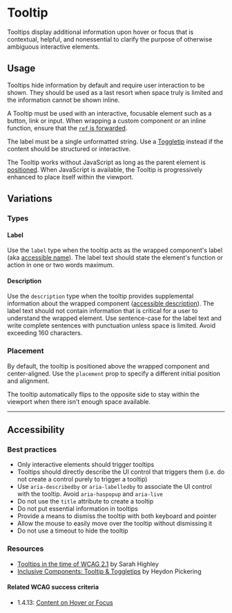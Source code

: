 
<Meta of={Stories} />

# Tooltip

<Status variant="experimental" />

Tooltips display additional information upon hover or focus that is contextual, helpful, and nonessential to clarify the purpose of otherwise ambiguous interactive elements.

<Story of={Stories.Base} />
<Props />

## Usage

Tooltips hide information by default and require user interaction to be shown. They should be used as a last resort when space truly is limited and the information cannot be shown inline.

A Tooltip must be used with an interactive, focusable element such as a button, link or input. When wrapping a custom component or an inline function, ensure that the [`ref` is forwarded](https://react.dev/reference/react/forwardRef).

The label must be a single unformatted string. Use a [Toggletip](Components/Toggletip/Docs) instead if the content should be structured or interactive.

The Tooltip works without JavaScript as long as the parent element is [positioned](https://developer.mozilla.org/en-US/docs/Web/CSS/position#types_of_positioning). When JavaScript is available, the Tooltip is progressively enhanced to place itself within the viewport.

## Variations

### Types

<Story of={Stories.Types} />

#### Label

Use the `label` type when the tooltip acts as the wrapped component's label (aka [accessible name](https://w3c.github.io/accname/#dfn-accessible-name)). The label text should state the element's function or action in one or two words maximum.

#### Description

Use the `description` type when the tooltip provides supplemental information about the wrapped component ([accessible description](https://w3c.github.io/accname/#dfn-accessible-description)). The label text should not contain information that is critical for a user to understand the wrapped element. Use sentence-case for the label text and write complete sentences with punctuation unless space is limited. Avoid exceeding 160 characters.

### Placement

By default, the tooltip is positioned above the wrapped component and center-aligned. Use the `placement` prop to specify a different initial position and alignment.

The tooltip automatically flips to the opposite side to stay within the viewport when there isn't enough space available.

<Story of={Stories.Placements} />

---

## Accessibility

### Best practices


- Only interactive elements should trigger tooltips
- Tooltips should directly describe the UI control that triggers them (i.e. do not create a control purely to trigger a tooltip)
- Use `aria-describedby` or `aria-labelledby` to associate the UI control with the tooltip. Avoid `aria-haspopup` and `aria-live`
- Do not use the `title` attribute to create a tooltip
- Do not put essential information in tooltips
- Provide a means to dismiss the tooltip with both keyboard and pointer
- Allow the mouse to easily move over the tooltip without dismissing it
- Do not use a timeout to hide the tooltip


### Resources

- [Tooltips in the time of WCAG 2.1](https://sarahmhigley.com/writing/tooltips-in-wcag-21/) by Sarah Highley
- [Inclusive Components: Tooltip & Toggletips](https://inclusive-components.design/tooltips-toggletips/) by Heydon Pickering

#### Related WCAG success criteria

- 1.4.13: [Content on Hover or Focus](https://www.w3.org/WAI/WCAG21/Understanding/content-on-hover-or-focus.html)

